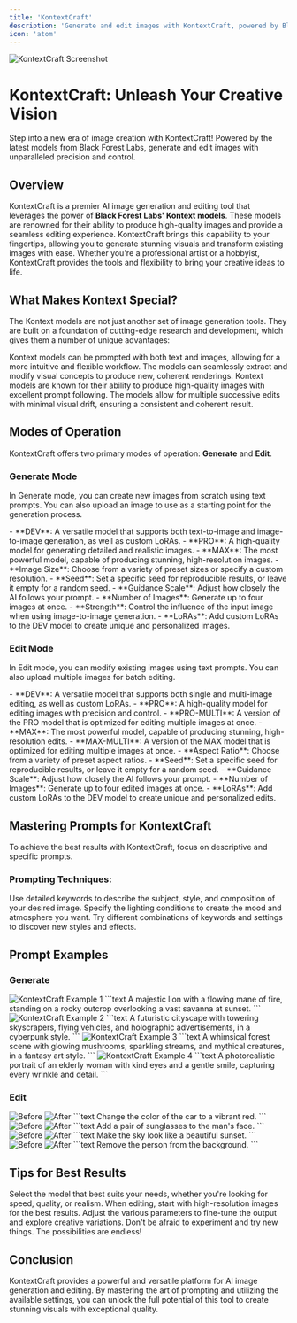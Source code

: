 ```yaml
---
title: 'KontextCraft'
description: 'Generate and edit images with KontextCraft, powered by Black Forest Labs'
icon: 'atom'
---
```


<Frame>
  <img src="https://pixiomedia.nyc3.digitaloceanspaces.com/docs/KontextCraft-1.png" alt="KontextCraft Screenshot" />
</Frame>

# KontextCraft: Unleash Your Creative Vision

<Tip>
  Step into a new era of image creation with KontextCraft! Powered by the latest models from Black Forest Labs, generate and edit images with unparalleled precision and control.
</Tip>

## Overview

KontextCraft is a premier AI image generation and editing tool that leverages the power of **Black Forest Labs' Kontext models**. These models are renowned for their ability to produce high-quality images and provide a seamless editing experience. KontextCraft brings this capability to your fingertips, allowing you to generate stunning visuals and transform existing images with ease. Whether you're a professional artist or a hobbyist, KontextCraft provides the tools and flexibility to bring your creative ideas to life.

## What Makes Kontext Special?

The Kontext models are not just another set of image generation tools. They are built on a foundation of cutting-edge research and development, which gives them a number of unique advantages:

<CardGroup cols={2}>
  <Card title="In-Context Image Generation" icon="image">
    Kontext models can be prompted with both text and images, allowing for a more intuitive and flexible workflow.
  </Card>
  <Card title="Seamless Editing" icon="pencil">
    The models can seamlessly extract and modify visual concepts to produce new, coherent renderings.
  </Card>
  <Card title="High-Quality Outputs" icon="star">
    Kontext models are known for their ability to produce high-quality images with excellent prompt following.
  </Card>
  <Card title="Robust Consistency" icon="shield-check">
    The models allow for multiple successive edits with minimal visual drift, ensuring a consistent and coherent result.
  </Card>
</CardGroup>

## Modes of Operation

KontextCraft offers two primary modes of operation: **Generate** and **Edit**.

### Generate Mode

In Generate mode, you can create new images from scratch using text prompts. You can also upload an image to use as a starting point for the generation process.

<AccordionGroup>
  <Accordion title="Models" icon="layer-group">
    - **DEV**: A versatile model that supports both text-to-image and image-to-image generation, as well as custom LoRAs.
    - **PRO**: A high-quality model for generating detailed and realistic images.
    - **MAX**: The most powerful model, capable of producing stunning, high-resolution images.
  </Accordion>
  <Accordion title="Settings" icon="sliders">
    - **Image Size**: Choose from a variety of preset sizes or specify a custom resolution.
    - **Seed**: Set a specific seed for reproducible results, or leave it empty for a random seed.
    - **Guidance Scale**: Adjust how closely the AI follows your prompt.
    - **Number of Images**: Generate up to four images at once.
    - **Strength**: Control the influence of the input image when using image-to-image generation.
    - **LoRAs**: Add custom LoRAs to the DEV model to create unique and personalized images.
  </Accordion>
</AccordionGroup>

### Edit Mode

In Edit mode, you can modify existing images using text prompts. You can also upload multiple images for batch editing.

<AccordionGroup>
  <Accordion title="Models" icon="layer-group">
    - **DEV**: A versatile model that supports both single and multi-image editing, as well as custom LoRAs.
    - **PRO**: A high-quality model for editing images with precision and control.
    - **PRO-MULTI**: A version of the PRO model that is optimized for editing multiple images at once.
    - **MAX**: The most powerful model, capable of producing stunning, high-resolution edits.
    - **MAX-MULTI**: A version of the MAX model that is optimized for editing multiple images at once.
  </Accordion>
  <Accordion title="Settings" icon="sliders">
    - **Aspect Ratio**: Choose from a variety of preset aspect ratios.
    - **Seed**: Set a specific seed for reproducible results, or leave it empty for a random seed.
    - **Guidance Scale**: Adjust how closely the AI follows your prompt.
    - **Number of Images**: Generate up to four edited images at once.
    - **LoRAs**: Add custom LoRAs to the DEV model to create unique and personalized edits.
  </Accordion>
</AccordionGroup>

## Mastering Prompts for KontextCraft

To achieve the best results with KontextCraft, focus on descriptive and specific prompts.

### Prompting Techniques:

<AccordionGroup>
  <Accordion title="Be Specific" icon="pencil">
    Use detailed keywords to describe the subject, style, and composition of your desired image.
  </Accordion>
  <Accordion title="Describe Lighting" icon="sun">
    Specify the lighting conditions to create the mood and atmosphere you want.
  </Accordion>
  <Accordion title="Experiment" icon="lightbulb">
    Try different combinations of keywords and settings to discover new styles and effects.
  </Accordion>
</AccordionGroup>

## Prompt Examples

### Generate

<CardGroup cols={2}>
  <Card title="A majestic lion with a flowing mane of fire">
    <img src="https://pixiomedia.nyc3.digitaloceanspaces.com/docs/kontext-image%20(5).jpeg" alt="KontextCraft Example 1" />
    ```text
    A majestic lion with a flowing mane of fire, standing on a rocky outcrop overlooking a vast savanna at sunset.
    ```
  </Card>
  <Card title="A futuristic cityscape">
    <img src="https://pixiomedia.nyc3.digitaloceanspaces.com/docs/kontext-image%20(6).jpeg" alt="KontextCraft Example 2" />
    ```text
    A futuristic cityscape with towering skyscrapers, flying vehicles, and holographic advertisements, in a cyberpunk style.
    ```
  </Card>
  <Card title="A whimsical forest scene">
    <img src="https://pixiomedia.nyc3.digitaloceanspaces.com/docs/kontext-image%20(7).jpeg" alt="KontextCraft Example 3" />
    ```text
    A whimsical forest scene with glowing mushrooms, sparkling streams, and mythical creatures, in a fantasy art style.
    ```
  </Card>
  <Card title="A photorealistic portrait">
    <img src="https://pixiomedia.nyc3.digitaloceanspaces.com/docs/kontext-image%20(8).jpeg" alt="KontextCraft Example 4" />
    ```text
    A photorealistic portrait of an elderly woman with kind eyes and a gentle smile, capturing every wrinkle and detail.
    ```
  </Card>
</CardGroup>

### Edit

<CardGroup cols={2}>
  <Card title="Change the color of the car to a vibrant red">
    <img src="https://pixiomedia.nyc3.digitaloceanspaces.com/docs/kontext-image%20(9).jpeg" alt="Before" />
    <img src="https://pixiomedia.nyc3.digitaloceanspaces.com/docs/kontext-image%20(13).jpeg" alt="After" />
    ```text
    Change the color of the car to a vibrant red.
    ```
  </Card>
  <Card title="Add a pair of sunglasses to the man's face">
    <img src="https://pixiomedia.nyc3.digitaloceanspaces.com/docs/kontext-image%20(10).jpeg" alt="Before" />
    <img src="https://pixiomedia.nyc3.digitaloceanspaces.com/docs/kontext-image%20(14).jpeg" alt="After" />
    ```text
    Add a pair of sunglasses to the man's face.
    ```
  </Card>
  <Card title="Make the sky look like a beautiful sunset">
    <img src="https://pixiomedia.nyc3.digitaloceanspaces.com/docs/kontext-image%20(11).jpeg" alt="Before" />
    <img src="https://pixiomedia.nyc3.digitaloceanspaces.com/docs/kontext-image%20(15).jpeg" alt="After" />
    ```text
    Make the sky look like a beautiful sunset.
    ```
  </Card>
  <Card title="Remove the person from the background">
    <img src="https://pixiomedia.nyc3.digitaloceanspaces.com/docs/kontext-image%20(12).jpeg" alt="Before" />
    <img src="https://pixiomedia.nyc3.digitaloceanspaces.com/docs/kontext-image%20(16).jpeg" alt="After" />
    ```text
    Remove the person from the background.
    ```
  </Card>
</CardGroup>

## Tips for Best Results

<CardGroup cols={2}>
  <Card title="Choose the Right Model" icon="layer-group">
    Select the model that best suits your needs, whether you're looking for speed, quality, or realism.
  </Card>
  <Card title="Use High-Quality Images" icon="image">
    When editing, start with high-resolution images for the best results.
  </Card>
  <Card title="Experiment with Settings" icon="sliders">
    Adjust the various parameters to fine-tune the output and explore creative variations.
  </Card>
  <Card title="Have Fun!" icon="sparkles">
    Don't be afraid to experiment and try new things. The possibilities are endless!
  </Card>
</CardGroup>

## Conclusion

KontextCraft provides a powerful and versatile platform for AI image generation and editing. By mastering the art of prompting and utilizing the available settings, you can unlock the full potential of this tool to create stunning visuals with exceptional quality.
